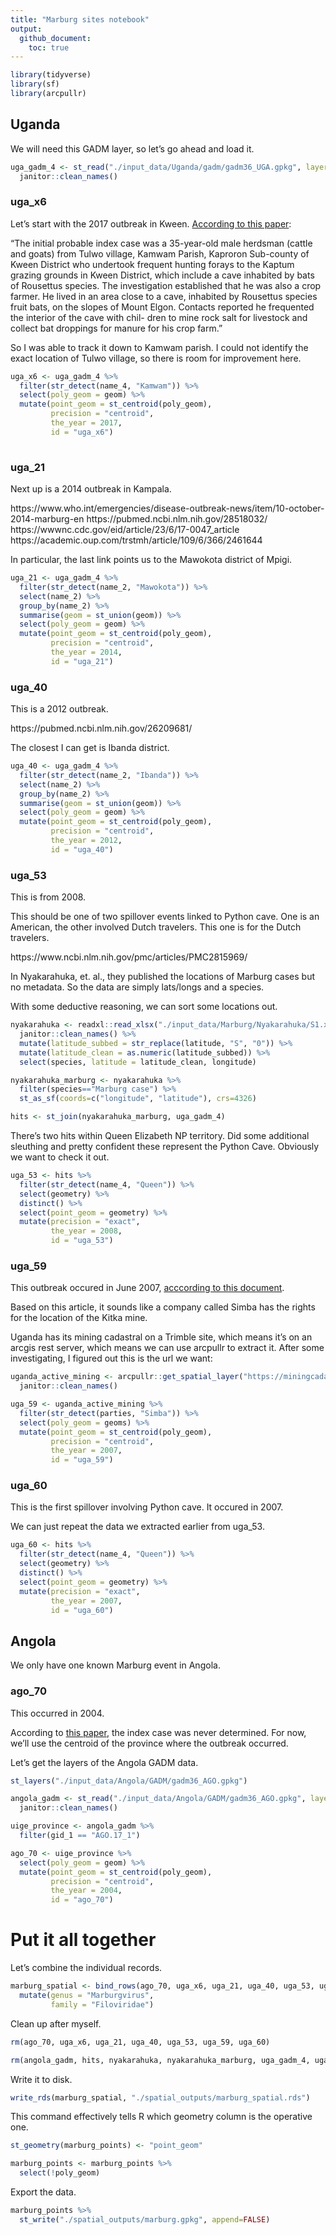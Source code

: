 ```yaml
---
title: "Marburg sites notebook"
output:
  github_document:
    toc: true
---
```


```r
library(tidyverse)
library(sf)
library(arcpullr)
```


## Uganda

We will need this GADM layer, so let's go ahead and load it. 

```r
uga_gadm_4 <- st_read("./input_data/Uganda/gadm/gadm36_UGA.gpkg", layer="gadm36_UGA_4") %>%
  janitor::clean_names()
```


### uga_x6

Let's start with the 2017 outbreak in Kween. [According to this paper](https://researchonline.lshtm.ac.uk/id/eprint/4653965/1/Marburg-virus-disease-outbreak.pdf):

"The initial probable index case was a 35-year-old male herdsman (cattle and goats)
from Tulwo village, Kamwam Parish, Kaproron Sub-county of Kween District who undertook
frequent hunting forays to the Kaptum grazing grounds in Kween District, which include a
cave inhabited by bats of Rousettus species. The investigation established that he was also a
crop farmer. He lived in an area close to a cave, inhabited by Rousettus species fruit bats, on
the slopes of Mount Elgon. Contacts reported he frequented the interior of the cave with chil-
dren to mine rock salt for livestock and collect bat droppings for manure for his crop farm."

So I was able to track it down to Kamwam parish. I could not identify the exact location of Tulwo village, so there is room for improvement here. 


```r
uga_x6 <- uga_gadm_4 %>%
  filter(str_detect(name_4, "Kamwam")) %>%
  select(poly_geom = geom) %>%
  mutate(point_geom = st_centroid(poly_geom),
         precision = "centroid",
         the_year = 2017,
         id = "uga_x6")
  
```

### uga_21

Next up is a 2014 outbreak in Kampala. 

https://www.who.int/emergencies/disease-outbreak-news/item/10-october-2014-marburg-en
https://pubmed.ncbi.nlm.nih.gov/28518032/
https://wwwnc.cdc.gov/eid/article/23/6/17-0047_article
https://academic.oup.com/trstmh/article/109/6/366/2461644

In particular, the last link points us to the Mawokota district of Mpigi. 

```r
uga_21 <- uga_gadm_4 %>%
  filter(str_detect(name_2, "Mawokota")) %>%
  select(name_2) %>%
  group_by(name_2) %>%
  summarise(geom = st_union(geom)) %>%
  select(poly_geom = geom) %>%
  mutate(point_geom = st_centroid(poly_geom),
         precision = "centroid",
         the_year = 2014,
         id = "uga_21")

```





### uga_40

This is a 2012 outbreak.

https://pubmed.ncbi.nlm.nih.gov/26209681/

The closest I can get is Ibanda district. 

```r
uga_40 <- uga_gadm_4 %>%
  filter(str_detect(name_2, "Ibanda")) %>%
  select(name_2) %>% 
  group_by(name_2) %>%
  summarise(geom = st_union(geom)) %>%
  select(poly_geom = geom) %>%
  mutate(point_geom = st_centroid(poly_geom),
         precision = "centroid",
         the_year = 2012,
         id = "uga_40")

```


### uga_53

This is from 2008. 

This should be one of two spillover events linked to Python cave. One is an American, the other involved Dutch travelers. This one is for the Dutch travelers. 

https://www.ncbi.nlm.nih.gov/pmc/articles/PMC2815969/


In Nyakarahuka, et. al., they published the locations of Marburg cases but no metadata. So the data are simply lats/longs and a species. 

With some deductive reasoning, we can sort some locations out. 


```r
nyakarahuka <- readxl::read_xlsx("./input_data/Marburg/Nyakarahuka/S1.xlsx") %>%
  janitor::clean_names() %>%
  mutate(latitude_subbed = str_replace(latitude, "S", "0")) %>%
  mutate(latitude_clean = as.numeric(latitude_subbed)) %>%
  select(species, latitude = latitude_clean, longitude)
```

```r
nyakarahuka_marburg <- nyakarahuka %>%
  filter(species=="Marburg case") %>%
  st_as_sf(coords=c("longitude", "latitude"), crs=4326)
```


```r
hits <- st_join(nyakarahuka_marburg, uga_gadm_4) 
```

There's two hits within Queen Elizabeth NP territory. Did some additional sleuthing and pretty confident these represent the Python Cave. Obviously we want to check it out. 

```r
uga_53 <- hits %>%
  filter(str_detect(name_4, "Queen")) %>%
  select(geometry) %>%
  distinct() %>%
  select(point_geom = geometry) %>%
  mutate(precision = "exact",
         the_year = 2008,
         id = "uga_53")
```

### uga_59

This outbreak occured in June 2007, [acccording to this document](https://academic.oup.com/trstmh/article/109/6/366/2461644?login=true#supplementary-data).

Based on this article, it sounds like a company called Simba has the rights for the location of the Kitka mine. 

Uganda has its mining cadastral on a Trimble site, which means it's on an arcgis rest server, which means we can use arcpullr to extract it. After some investigating, I figured out this is the url we want:


```r
uganda_active_mining <- arcpullr::get_spatial_layer("https://miningcadastre.minerals.go.ug/arcgis/rest/services/Uganda_Licenses/MapServer/2") %>%
  janitor::clean_names()
```


```r
uga_59 <- uganda_active_mining %>%
  filter(str_detect(parties, "Simba")) %>%
  select(poly_geom = geoms) %>%
  mutate(point_geom = st_centroid(poly_geom),
         precision = "centroid",
         the_year = 2007,
         id = "uga_59")

```




### uga_60

This is the first spillover involving Python cave. It occured in 2007. 

We can just repeat the data we extracted earlier from uga_53. 

```r
uga_60 <- hits %>%
  filter(str_detect(name_4, "Queen")) %>%
  select(geometry) %>%
  distinct() %>%
  select(point_geom = geometry) %>%
  mutate(precision = "exact",
         the_year = 2007,
         id = "uga_60")
```


## Angola 

We only have one known Marburg event in Angola. 

### ago_70

This occurred in 2004. 

According to [this paper](https://journals.asm.org/doi/10.1128/JVI.00069-06), the index case was never determined. For now, we'll use the centroid of the province where the outbreak occurred. 

Let's get the layers of the Angola GADM data. 

```r
st_layers("./input_data/Angola/GADM/gadm36_AGO.gpkg")
```

```r
angola_gadm <- st_read("./input_data/Angola/GADM/gadm36_AGO.gpkg", layer = "gadm36_AGO_1") %>%
  janitor::clean_names()
```
```r
uige_province <- angola_gadm %>%
  filter(gid_1 == "AGO.17_1")
```


```r
ago_70 <- uige_province %>%
  select(poly_geom = geom) %>%
  mutate(point_geom = st_centroid(poly_geom),
         precision = "centroid",
         the_year = 2004,
         id = "ago_70")
```

# Put it all together

Let's combine the individual records. 

```r
marburg_spatial <- bind_rows(ago_70, uga_x6, uga_21, uga_40, uga_53, uga_59, uga_60) %>%
  mutate(genus = "Marburgvirus",
         family = "Filoviridae")
```

Clean up after myself. 

```r
rm(ago_70, uga_x6, uga_21, uga_40, uga_53, uga_59, uga_60)
```

```r
rm(angola_gadm, hits, nyakarahuka, nyakarahuka_marburg, uga_gadm_4, uganda_active_mining, uige_province)
```


Write it to disk. 

```r
write_rds(marburg_spatial, "./spatial_outputs/marburg_spatial.rds")
```



This command effectively tells R which geometry column is the operative one.

```r
st_geometry(marburg_points) <- "point_geom"
```

```r
marburg_points <- marburg_points %>%
  select(!poly_geom)
```



Export the data.

```r
marburg_points %>%
  st_write("./spatial_outputs/marburg.gpkg", append=FALSE)
```







